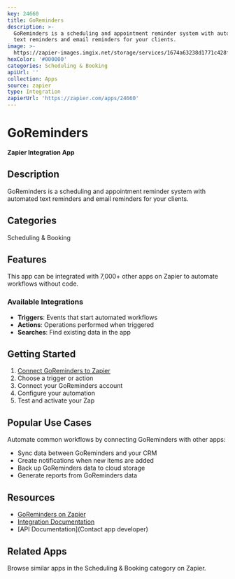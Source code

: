 ```yaml
---
key: 24660
title: GoReminders
description: >-
  GoReminders is a scheduling and appointment reminder system with automated
  text reminders and email reminders for your clients.
image: >-
  https://zapier-images.imgix.net/storage/services/1674a63238d1771c428f8c3951d4e225.png?auto=format%2Ccompress&ixlib=python-3.0.0&q=50
hexColor: '#000000'
categories: Scheduling & Booking
apiUrl: ''
collection: Apps
source: zapier
type: Integration
zapierUrl: 'https://zapier.com/apps/24660'
---
```

# GoReminders

**Zapier Integration App**

## Description

GoReminders is a scheduling and appointment reminder system with automated text reminders and email reminders for your clients.

## Categories

Scheduling & Booking

## Features

This app can be integrated with 7,000+ other apps on Zapier to automate workflows without code.

### Available Integrations

- **Triggers**: Events that start automated workflows
- **Actions**: Operations performed when triggered
- **Searches**: Find existing data in the app

## Getting Started

1. [Connect GoReminders to Zapier](https://zapier.com/apps/24660)
2. Choose a trigger or action
3. Connect your GoReminders account
4. Configure your automation
5. Test and activate your Zap

## Popular Use Cases

Automate common workflows by connecting GoReminders with other apps:

- Sync data between GoReminders and your CRM
- Create notifications when new items are added
- Back up GoReminders data to cloud storage
- Generate reports from GoReminders data

## Resources

- [GoReminders on Zapier](https://zapier.com/apps/24660)
- [Integration Documentation](https://zapier.com/apps/24660/integrations)
- [API Documentation](Contact app developer)

## Related Apps

Browse similar apps in the Scheduling & Booking category on Zapier.
